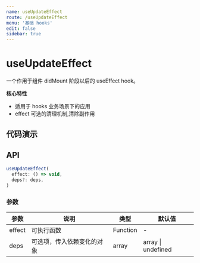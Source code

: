 ```yaml
---
name: useUpdateEffect
route: /useUpdateEffect
menu: '基础 hooks'
edit: false
sidebar: true
---
```



# useUpdateEffect

一个作用于组件 didMount 阶段以后的 useEffect hook。

**核心特性**

* 适用于 hooks 业务场景下的应用
* effect 可选的清理机制,清除副作用

## 代码演示

<JackBox jsCode={Demo1CodeJsx} tsCode={Demo1CodeTsx} demoName='基础使用' description='使用上和 useEffect 一模一样，只是生命周期放在了组件 didMount 之后'>
  <Demo1 />
</JackBox>

## API

```javascript
useUpdateEffect(
  effect: () => void,
  deps?: deps,
)
```

### 参数

| 参数    | 说明                                         | 类型                   | 默认值 |
|---------|----------------------------------------------|------------------------|--------|
| effect | 可执行函数  | Function | -      |
| deps | 可选项，传入依赖变化的对象  | array | array \| undefined | -      |